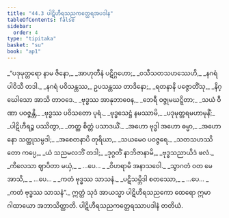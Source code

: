 ```yaml
---
title: "44.3 ပါဋိဟီရသညကတ္ထေရအပဒါန"
tableOfContents: false
sidebar:
  order: 4
type: "tipitaka"
basket: "su"
book: "ap1"
---
```



<DynamicBreadcrumb />

<Division number="26" book="ap1">

<Paragraph number="5693" type="verses" book="ap1">
_“ပဒုမုတ္တရော နာမ ဇိနော,_  
_အာဟုတီနံ ပဋိဂ္ဂဟော;_  
_ဝသီသတသဟဿေဟိ,_  
_နဂရံ ပါဝိသီ တဒါ._  

</Paragraph>

</Division>
<Division number="27" book="ap1">

<Paragraph number="5694" type="verses" book="ap1">
_နဂရံ ပဝိသန္တဿ,_  
ဥပသန္တဿ တာဒိနော;_  
_ရတနာနိ ပဇ္ဇောတိံသု,_  
_နိဂ္ဃေါသော အာသိ တာဝဒေ._  

</Paragraph>

</Division>
<Division number="28" book="ap1">

<Paragraph number="5695" type="verses" book="ap1">
_ဗုဒ္ဓဿ အာနုဘာဝေန,_  
_ဘေရီ ဝဇ္ဇုမဃဋ္ဋိတာ;_  
_သယံ ဝီဏာ ပဝဇ္ဇန္တိ,_  
_ဗုဒ္ဓဿ ပဝိသတော ပုရံ._  

</Paragraph>

</Division>
<Division number="29" book="ap1">

<Paragraph number="5696" type="verses" book="ap1">
_ဗုဒ္ဓသေဋ္ဌံ နမဿာမိ,_  
_ပဒုမုတ္တရမဟာမုနိံ;_  
_ပါဋိဟီရဉ္စ ပဿိတွာ,_  
_တတ္ထ စိတ္တံ ပသာဒယိံ._  

</Paragraph>

</Division>
<Division number="30" book="ap1">

<Paragraph number="5697" type="verses" book="ap1">
_အဟော ဗုဒ္ဓါ အဟော ဓမ္မာ,_  
_အဟော နော သတ္ထုသမ္ပဒါ;_  
_အစေတနာပိ တုရိယာ,_  
_သယမေဝ ပဝဇ္ဇရေ._  

</Paragraph>

</Division>
<Division number="31" book="ap1">

<Paragraph number="5698" type="verses" book="ap1">
_သတသဟဿိတော ကပ္ပေ,_  
_ယံ သညမလဘိံ တဒါ;_  
_ဒုဂ္ဂတိံ နာဘိဇာနာမိ,_  
_ဗုဒ္ဓသညာယိဒံ ဖလံ._  

</Paragraph>

</Division>
<Division number="32" book="ap1">

<Paragraph number="5699" type="verses" book="ap1">
_ကိလေသာ ဈာပိတာ မယှံ,_  
_ …ပေ… _  
_ဝိဟရာမိ အနာသဝေါ._  

</Paragraph>

</Division>
<Division number="33" book="ap1">

<Paragraph number="5700" type="verses" book="ap1">
_သွာဂတံ ဝတ မေ အာသိ,_  
_ …ပေ… _  
_ကတံ ဗုဒ္ဓဿ သာသနံ._  

</Paragraph>

</Division>
<Division number="34" book="ap1">

<Paragraph number="5701" type="verses" book="ap1">
_ပဋိသမ္ဘိဒါ စတဿော,_  
_ …ပေ… _  
_ကတံ ဗုဒ္ဓဿ သာသနံ”._  

</Paragraph>

<Paragraph number="5702" book="ap1">
ဣတ္ထံ သုဒံ အာယသ္မာ ပါဋိဟီရသညကော ထေရော ဣမာ ဂါထာယော အဘာသိတ္ထာတိ.

</Paragraph>
</Division>

<Paragraph number="5703" type="center" book="ap1">
ပါဋိဟီရသညကတ္ထေရဿာပဒါနံ တတိယံ.
</Paragraph>